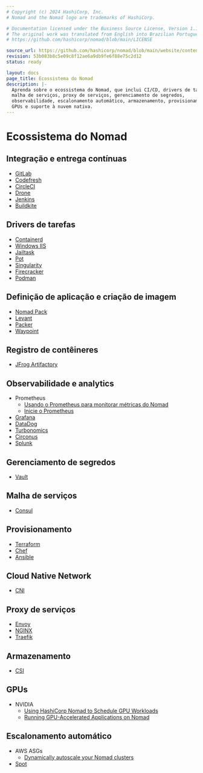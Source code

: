 ```yaml
---
# Copyright (c) 2024 HashiCorp, Inc.
# Nomad and the Nomad logo are trademarks of HashiCorp.

# Documentation licensed under the Business Source License, Version 1.1.
# The original work was translated from English into Brazilian Portuguese.
# https://github.com/hashicorp/nomad/blob/main/LICENSE

source_url: https://github.com/hashicorp/nomad/blob/main/website/content/docs/ecosystem.mdx
revision: 53b083b8c5e09c8f12ae6a9db9fe6f88e75c2d12
status: ready

layout: docs
page_title: Ecossistema do Nomad
description: |-
  Aprenda sobre o ecossistema do Nomad, que inclui CI/CD, drivers de tarefas,
  malha de serviços, proxy de serviços, gerenciamento de segredos,
  observabilidade, escalonamento automático, armazenamento, provisionamento,
  GPUs e suporte à nuvem nativa.
---
```


# Ecossistema do Nomad

## Integração e entrega contínuas

- [GitLab](https://www.hashicorp.com/resources/nomad-ci-cd-developer-workflows-and-integrations)
- [Codefresh](https://codefresh.io/docs/docs/yaml-examples/examples/nomad/)
- [CircleCI](https://circleci.com/docs/server/operator/introduction-to-nomad-cluster-operation)
- [Drone](https://docs.drone.io/runner/nomad/overview/)
- [Jenkins](https://plugins.jenkins.io/nomad/)
- [Buildkite](https://buildkite.com/works-with/hashicorp)

## Drivers de tarefas

- [Containerd](/nomad/plugins/drivers/community/containerd)
- [Windows IIS](https://github.com/Roblox/nomad-driver-iis)
- [Jailtask](/nomad/plugins/drivers/community/jail-task-driver)
- [Pot](https://github.com/trivago/nomad-pot-driver)
- [Singularity](/nomad/plugins/drivers/community/singularity)
- [Firecracker](/nomad/plugins/drivers/community/firecracker-task-driver)
- [Podman](/nomad/plugins/drivers/podman)

## Definição de aplicação e criação de imagem

- [Nomad Pack](https://github.com/hashicorp/nomad-pack)
- [Levant](https://github.com/hashicorp/levant)
- [Packer](https://www.packer.io/)
- [Waypoint](/waypoint/tutorials/get-started-nomad)

## Registro de contêineres

- [JFrog Artifactory](https://jfrog.com/blog/cluster-management-made-simple-with-jfrog-artifactory-and-hashicorp-nomad/)

## Observabilidade e analytics

- Prometheus
  - [Usando o Prometheus para monitorar métricas do Nomad](/nomad/tutorials/manage-clusters/prometheus-metrics)
  - [Inicie o Prometheus](/nomad/tutorials/nomad-1-0/dynamic-application-sizing#start-prometheus)
- [Grafana](https://www.metricfire.com/blog/monitoring-hashicorp-nomad-with-prometheus-and-grafana/)
- [DataDog](https://docs.datadoghq.com/integrations/nomad/)
- [Turbonomics](https://www.youtube.com/watch?v=lwtIaPpdDsc)
- [Circonus](/nomad/tools/autoscaling/agent/telemetry#circonus)
- [Splunk](https://www.kmruddy.com/2020/deploying-splunk-enterprise-with-nomad/)

## Gerenciamento de segredos

- [Vault](/nomad/docs/secure/vault)

## Malha de serviços

- [Consul](/nomad/docs/networking/consul/service-mesh)

## Provisionamento

- [Terraform](https://registry.terraform.io/providers/hashicorp/nomad/latest/docs)
- [Chef](https://github.com/nathwill/chef-nomad)
- [Ansible](https://github.com/ansible-community/ansible-nomad)

## Cloud Native Network

- [CNI](https://www.cni.dev/)

## Proxy de serviços

- [Envoy](/nomad/docs/networking/consul)
- [NGINX](/nomad/tutorials/load-balancing/load-balancing-nginx)
- [Traefik](/nomad/tutorials/load-balancing/load-balancing-traefik)

## Armazenamento

- [CSI](/nomad/docs/architecture/storage/csi)

## GPUs

- NVIDIA
  - [Using HashiCorp Nomad to Schedule GPU Workloads](https://developer.nvidia.com/blog/hashicorp-nomad-gpu-scheduling/)
  - [Running GPU-Accelerated Applications on Nomad](https://www.hashicorp.com/resources/running-gpu-accelerated-applications-on-nomad)

## Escalonamento automático

- AWS ASGs
  - [Dynamically autoscale your Nomad clusters](https://www.hashicorp.com/blog/cluster-scaling-with-the-hashicorp-nomad-autoscaler)
- [Spot](https://docs.spot.io/container-management/nomad/nomad-integration-with-elastigroup/)
